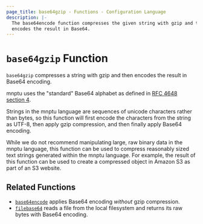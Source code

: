 ```yaml
---
page_title: base64gzip - Functions - Configuration Language
description: |-
  The base64encode function compresses the given string with gzip and then
  encodes the result in Base64.
---
```


# `base64gzip` Function

`base64gzip` compresses a string with gzip and then encodes the result in
Base64 encoding.

mnptu uses the "standard" Base64 alphabet as defined in
[RFC 4648 section 4](https://tools.ietf.org/html/rfc4648#section-4).

Strings in the mnptu language are sequences of unicode characters rather
than bytes, so this function will first encode the characters from the string
as UTF-8, then apply gzip compression, and then finally apply Base64 encoding.

While we do not recommend manipulating large, raw binary data in the mnptu
language, this function can be used to compress reasonably sized text strings
generated within the mnptu language. For example, the result of this
function can be used to create a compressed object in Amazon S3 as part of
an S3 website.

## Related Functions

* [`base64encode`](/mnptu/language/functions/base64encode) applies Base64 encoding _without_
  gzip compression.
* [`filebase64`](/mnptu/language/functions/filebase64) reads a file from the local filesystem
  and returns its raw bytes with Base64 encoding.
